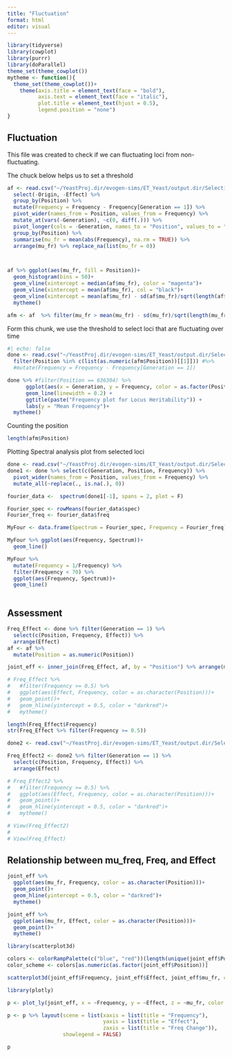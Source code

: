 ```yaml
---
title: "Fluctuation"
format: html
editor: visual
---
```


```r
library(tidyverse)
library(cowplot)
library(purrr)
library(doParallel)
theme_set(theme_cowplot())
mytheme <- function(){
  theme_set(theme_cowplot())+
    theme(axis.title = element_text(face = "bold"),
          axis.text = element_text(face = "italic"),
          plot.title = element_text(hjust = 0.5),
          legend.position = "none")
}
```

## Fluctuation

This file was created to check if we can fluctuating loci from non-fluctuating.

The chuck below helps us to set a threshold

```r

af <- read.csv("~/YeastProj.dir/evogen-sims/ET_Yeast/output.dir/Selection_Models/WF.dir/LinFS.dir/genome30_n70_H0.8SD3Gen30.csv") %>%
  select(-Origin, -Effect) %>%
  group_by(Position) %>%
  mutate(Frequency = Frequency - Frequency[Generation == 1]) %>%
  pivot_wider(names_from = Position, values_from = Frequency) %>%
  mutate_at(vars(-Generation), ~c(0, diff(.))) %>%
  pivot_longer(cols = -Generation, names_to = "Position", values_to = "Frequency") %>%
  group_by(Position) %>% 
  summarise(mu_fr = mean(abs(Frequency), na.rm = TRUE)) %>% 
  arrange(mu_fr) %>% replace_na(list(mu_fr = 0))



af %>% ggplot(aes(mu_fr, fill = Position))+
  geom_histogram(bins = 50)+
  geom_vline(xintercept = median(af$mu_fr), color = "magenta")+
  geom_vline(xintercept = mean(af$mu_fr), col = "black")+
  geom_vline(xintercept = mean(af$mu_fr) - sd(af$mu_fr)/sqrt(length(af$mu_fr)), col = "red")+ # sd(af$mu_fr)/sqrt(length(af$mu_fr)
  mytheme()

afm <- af  %>% filter(mu_fr > mean(mu_fr) - sd(mu_fr)/sqrt(length(mu_fr))) # (mu_fr > 0.001)# sd(mu_fr)/sqrt(length(mu_fr))

```

Form this chunk, we use the threshold to select loci that are fluctuating over time

```r
#| echo: false
done <- read.csv("~/YeastProj.dir/evogen-sims/ET_Yeast/output.dir/Selection_Models/WF.dir/LinFS.dir/genome30_n70_H0.8SD3Gen30.csv") %>% 
  filter(Position %in% c(list(as.numeric(afm$Position))[[1]])) #%>%
  #mutate(Frequency = Frequency - Frequency[Generation == 1])

done %>% #filter(Position == 636304) %>% 
      ggplot(aes(x = Generation, y = Frequency, color = as.factor(Position))) +
      geom_line(linewidth = 0.2) +
      ggtitle(paste("Frequency plot for Locus Heritability")) +
      labs(y = "Mean Frequency")+
  mytheme()
```

Counting the position

```r
length(afm$Position)
```

Plotting Spectral analysis plot from selected loci

```r
done <- read.csv("~/YeastProj.dir/evogen-sims/ET_Yeast/output.dir/Selection_Models/WF.dir/LinFS.dir/genome30_n70_H0.8SD3Gen30.csv")
done1 <- done %>% select(c(Generation, Position, Frequency)) %>% 
  pivot_wider(names_from = Position, values_from = Frequency) %>% 
  mutate_all(~replace(., is.na(.), 0))

fourier_data <-  spectrum(done1[-1], spans = 2, plot = F)

Fourier_spec <- rowMeans(fourier_data$spec)
Fourier_freq <- fourier_data$freq

MyFour <- data.frame(Spectrum = Fourier_spec, Frequency = Fourier_freq)

MyFour %>% ggplot(aes(Frequency, Spectrum))+
  geom_line()

MyFour %>% 
  mutate(Frequency = 1/Frequency) %>% 
  filter(Frequency < 70) %>% 
  ggplot(aes(Frequency, Spectrum))+
  geom_line()
  
```

## Assessment

```r
Freq_Effect <- done %>% filter(Generation == 1) %>% 
  select(c(Position, Frequency, Effect)) %>% 
  arrange(Effect)
af <- af %>% 
  mutate(Position = as.numeric(Position))

joint_eff <- inner_join(Freq_Effect, af, by = "Position") %>% arrange(mu_fr)
```

```r
# Freq_Effect %>% 
#   #filter(Frequency >= 0.5) %>% 
#   ggplot(aes(Effect, Frequency, color = as.character(Position)))+
#   geom_point()+
#   geom_hline(yintercept = 0.5, color = "darkred")+
#   mytheme()
```

```r
length(Freq_Effect$Frequency)
str(Freq_Effect %>% filter(Frequency >= 0.5))
```

```r
done2 <- read.csv("~/YeastProj.dir/evogen-sims/ET_Yeast/output.dir/Selection_Models/WF.dir/LinFS.dir/genome30_n70_H0.8SD3Gen30.csv")

Freq_Effect2 <- done2 %>% filter(Generation == 1) %>% 
  select(c(Position, Frequency, Effect)) %>% 
  arrange(Effect)

# Freq_Effect2 %>% 
#   #filter(Frequency >= 0.5) %>% 
#   ggplot(aes(Effect, Frequency, color = as.character(Position)))+
#   geom_point()+
#   geom_hline(yintercept = 0.5, color = "darkred")+
#   mytheme()
```

```r
# View(Freq_Effect2)
# 
# View(Freq_Effect)
```

## Relationship between mu_freq, Freq, and Effect

```r
joint_eff %>% 
  ggplot(aes(mu_fr, Frequency, color = as.character(Position)))+
  geom_point()+
  geom_hline(yintercept = 0.5, color = "darkred")+
  mytheme()
```

```r
joint_eff %>% 
  ggplot(aes(mu_fr, Effect, color = as.character(Position)))+
  geom_point()+
  mytheme()
```

```r
library(scatterplot3d)

colors <- colorRampPalette(c("blue", "red"))(length(unique(joint_eff$Position)))
color_scheme <- colors[as.numeric(as.factor(joint_eff$Position))]

scatterplot3d(joint_eff$Frequency, joint_eff$Effect, joint_eff$mu_fr, color=color_scheme, pch=20, xlab="Frequency", ylab="Effect", zlab="mu_fr")

```

```r
library(plotly)

p <- plot_ly(joint_eff, x = ~Frequency, y = ~Effect, z = ~mu_fr, color = ~as.character(Position), type = "scatter3d", mode = "markers", marker = list(size = 6)) # colors = c('blue', 'red')

p <- p %>% layout(scene = list(xaxis = list(title = "Frequency"),
                               yaxis = list(title = "Effect"),
                               zaxis = list(title = "Freq Change")),
                  showlegend = FALSE)

p
```

